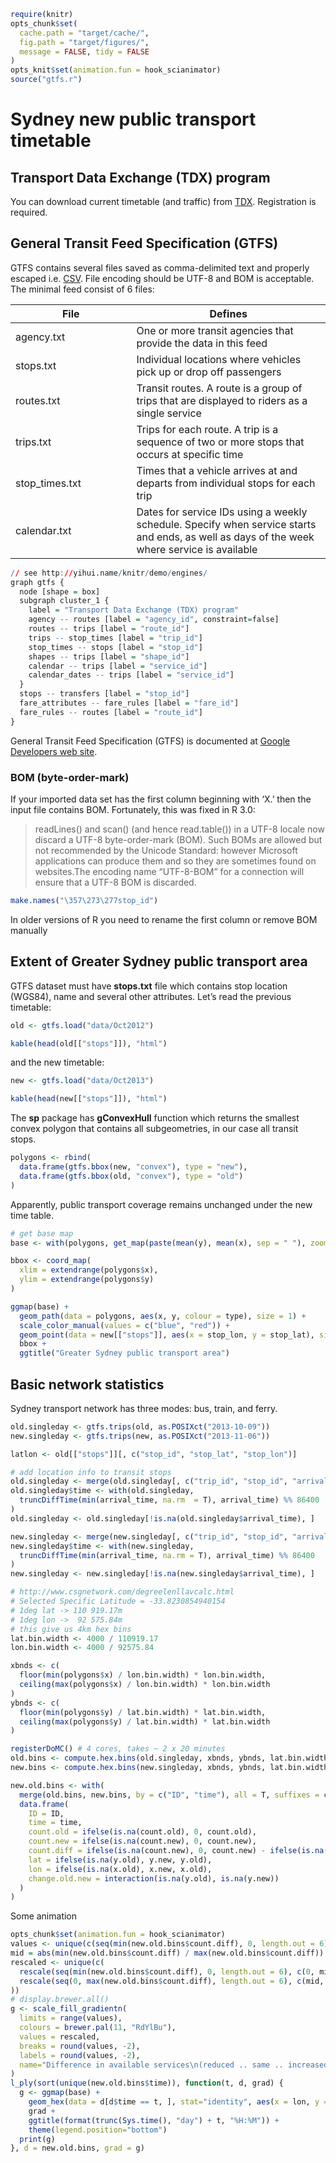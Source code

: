 ```r
require(knitr)
opts_chunk$set(
  cache.path = "target/cache/",
  fig.path = "target/figures/",
  message = FALSE, tidy = FALSE
)
opts_knit$set(animation.fun = hook_scianimator)
source("gtfs.r")
```

Sydney new public transport timetable
====================================

Transport Data Exchange (TDX) program
-------------------------------------
You can download current timetable (and traffic) from [TDX](https://tdx.131500.com.au/). Registration is required.

General Transit Feed Specification (GTFS)
-----------------------------------------
GTFS contains several files saved as comma-delimited text and properly escaped i.e. [CSV](http://tools.ietf.org/html/rfc4180). File encoding should be UTF-8 and BOM is acceptable. The minimal feed consist of 6 files:

File | Defines
-----|--------
agency.txt | One or more transit agencies that provide the data in this feed
stops.txt | Individual locations where vehicles pick up or drop off passengers
routes.txt | Transit routes. A route is a group of trips that are displayed to riders as a single service
trips.txt | Trips for each route. A trip is a sequence of two or more stops that occurs at specific time
stop_times.txt | Times that a vehicle arrives at and departs from individual stops for each trip
calendar.txt | Dates for service IDs using a weekly schedule. Specify when service starts and ends, as well as days of the week where service is available

```r
// see http://yihui.name/knitr/demo/engines/
graph gtfs {
  node [shape = box]
  subgraph cluster_1 {
    label = "Transport Data Exchange (TDX) program"
    agency -- routes [label = "agency_id", constraint=false]
    routes -- trips [label = "route_id"]
    trips -- stop_times [label = "trip_id"]
    stop_times -- stops [label = "stop_id"]
    shapes -- trips [label = "shape_id"]
    calendar -- trips [label = "service_id"]
    calendar_dates -- trips [label = "service_id"]
  }
  stops -- transfers [label = "stop_id"]
  fare_attributes -- fare_rules [label = "fare_id"]
  fare_rules -- routes [label = "route_id"]
}
```

General Transit Feed Specification (GTFS) is documented at [Google Developers web site](https://developers.google.com/transit/gtfs/reference).

### BOM (byte-order-mark)
If your imported data set has the first column beginning with 'X.' then the input file contains BOM. Fortunately, this was fixed in R 3.0:

> readLines() and scan() (and hence read.table()) in a UTF-8 locale now discard a UTF-8 byte-order-mark (BOM). Such BOMs are allowed but not recommended by the Unicode Standard: however Microsoft applications can produce them and so they are sometimes found on websites.The encoding name "UTF-8-BOM" for a connection will ensure that a UTF-8 BOM is discarded.

```r
make.names("\357\273\277stop_id")
```

In older versions of R you need to rename the first column or remove BOM manually 

Extent of Greater Sydney public transport area
----------------------------------------------
GTFS dataset must have **stops.txt** file which contains stop location (WGS84), name and several other attributes. Let's read the previous timetable:
```r
old <- gtfs.load("data/Oct2012")
```

```r
kable(head(old[["stops"]]), "html")
```

and the new timetable:

```r
new <- gtfs.load("data/Oct2013")
```

```r
kable(head(new[["stops"]]), "html")
```

The **sp** package has **gConvexHull** function which returns the smallest convex polygon that contains all subgeometries, in our case all transit stops.

```r
polygons <- rbind(
  data.frame(gtfs.bbox(new, "convex"), type = "new"),
  data.frame(gtfs.bbox(old, "convex"), type = "old")
)
```
Apparently, public transport coverage remains unchanged under the new time table.
```r
# get base map
base <- with(polygons, get_map(paste(mean(y), mean(x), sep = " "), zoom = 7, color = "bw"))

bbox <- coord_map(
  xlim = extendrange(polygons$x), 
  ylim = extendrange(polygons$y)
)

ggmap(base) + 
  geom_path(data = polygons, aes(x, y, colour = type), size = 1) +
  scale_color_manual(values = c("blue", "red")) +
  geom_point(data = new[["stops"]], aes(x = stop_lon, y = stop_lat), size = 0.5, colour = "black") + # transit stops in black
  bbox +
  ggtitle("Greater Sydney public transport area")
```

Basic network statistics
------------------------
Sydney transport network has three modes: bus, train, and ferry.

```r
old.singleday <- gtfs.trips(old, as.POSIXct("2013-10-09"))
new.singleday <- gtfs.trips(new, as.POSIXct("2013-11-06"))

latlon <- old[["stops"]][, c("stop_id", "stop_lat", "stop_lon")]

# add location info to transit stops
old.singleday <- merge(old.singleday[, c("trip_id", "stop_id", "arrival_time", "route_type")], latlon)
old.singleday$time <- with(old.singleday,
  truncDiffTime(min(arrival_time, na.rm  = T), arrival_time) %% 86400
)
old.singleday <- old.singleday[!is.na(old.singleday$arrival_time), ]

new.singleday <- merge(new.singleday[, c("trip_id", "stop_id", "arrival_time", "route_type")], latlon)
new.singleday$time <- with(new.singleday,
  truncDiffTime(min(arrival_time, na.rm = T), arrival_time) %% 86400
)
new.singleday <- new.singleday[!is.na(new.singleday$arrival_time), ]

# http://www.csgnetwork.com/degreelenllavcalc.html
# Selected Specific Latitude = -33.8230854940154
# 1deg lat -> 110 919.17m
# 1deg lon ->  92 575.84m
# this give us 4km hex bins
lat.bin.width <- 4000 / 110919.17
lon.bin.width <- 4000 / 92575.84

xbnds <- c(
  floor(min(polygons$x) / lon.bin.width) * lon.bin.width, 
  ceiling(max(polygons$x) / lon.bin.width) * lon.bin.width
)
ybnds <- c(
  floor(min(polygons$y) / lat.bin.width) * lat.bin.width,
  ceiling(max(polygons$y) / lat.bin.width) * lat.bin.width
)

registerDoMC() # 4 cores, takes ~ 2 x 20 minutes
old.bins <- compute.hex.bins(old.singleday, xbnds, ybnds, lat.bin.width, lon.bin.width)
new.bins <- compute.hex.bins(new.singleday, xbnds, ybnds, lat.bin.width, lon.bin.width)

new.old.bins <- with(
  merge(old.bins, new.bins, by = c("ID", "time"), all = T, suffixes = c(".old", ".new")),
  data.frame(
    ID = ID,
    time = time,
    count.old = ifelse(is.na(count.old), 0, count.old),
    count.new = ifelse(is.na(count.new), 0, count.new),
    count.diff = ifelse(is.na(count.new), 0, count.new) - ifelse(is.na(count.old), 0, count.old),
    lat = ifelse(is.na(y.old), y.new, y.old),
    lon = ifelse(is.na(x.old), x.new, x.old),
    change.old.new = interaction(is.na(y.old), is.na(y.new))
  )
)

```

Some animation
```r
opts_chunk$set(animation.fun = hook_scianimator)
values <- unique(c(seq(min(new.old.bins$count.diff), 0, length.out = 6), seq(0, max(new.old.bins$count.diff), length.out = 6)))
mid = abs(min(new.old.bins$count.diff) / max(new.old.bins$count.diff))
rescaled <- unique(c(
  rescale(seq(min(new.old.bins$count.diff), 0, length.out = 6), c(0, mid)), 
  rescale(seq(0, max(new.old.bins$count.diff), length.out = 6), c(mid, 1))
))
# display.brewer.all()
g <- scale_fill_gradientn(
  limits = range(values),
  colours = brewer.pal(11, "RdYlBu"),
  values = rescaled,
  breaks = round(values, -2),
  labels = round(values, -2),
  name="Difference in available services\n(reduced .. same .. increased)"
)
l_ply(sort(unique(new.old.bins$time)), function(t, d, grad) {
  g <- ggmap(base) + 
    geom_hex(data = d[d$time == t, ], stat="identity", aes(x = lon, y = lat, fill = count.diff), alpha = 0.8) +
    grad +
    ggtitle(format(trunc(Sys.time(), "day") + t, "%H:%M")) +
    theme(legend.position="bottom")
  print(g)
}, d = new.old.bins, grad = g)
```

